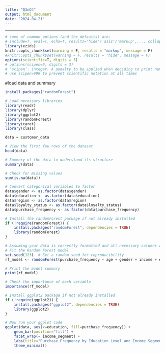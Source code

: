 ```yaml
---
title: "Q3nQ4"
output: html_document
date: "2024-04-21"
---
```

---

```r
# some of common options (and the defaults) are: 
# include=T, eval=T, echo=T, results='hide'/'asis'/'markup',..., collapse=F, warning=T, message=T, error=T, cache=T, fig.width=6, fig.height=4, fig.dim=c(6,4) #inches, fig.align='left'/'center','right', 
library(ezids)
knitr::opts_chunk$set(warning = F, results = "markup", message = F)
#knitr::opts_chunk$set(warning = F, results = "hide", message = F)
options(scientific=T, digits = 3) 
# options(scipen=9, digits = 3) 
# ‘scipen’: integer. A penalty to be applied when deciding to print numeric values in fixed or exponential notation.  Positive values bias towards fixed and negative towards scientific notation: fixed notation will be preferred unless it is more than ‘scipen’ digits wider.
# use scipen=999 to prevent scientific notation at all times
```


#load data and summary

```r
install.packages("randomForest")

# Load necessary libraries
library(readr)
library(dplyr)
library(ggplot2)
library(randomForest)
library(caret)
library(class)
```

```r
data = customer_data

# View the first few rows of the dataset
head(data)

# Summary of the data to understand its structure
summary(data)

# Check for missing values
sum(is.na(data))

```



```r
# Convert categorical variables to factor
data$gender <- as.factor(data$gender)
data$education <- as.factor(data$education)
data$region <- as.factor(data$region)
data$loyalty_status <- as.factor(data$loyalty_status)
data$purchase_frequency <- as.factor(data$purchase_frequency)

# Install the randomForest package if not already installed
if (!require(randomForest)) {
    install.packages("randomForest", dependencies = TRUE)
    library(randomForest)
}

# Assuming your data is correctly formatted and all necessary columns are factors
# Fit the Random Forest model
set.seed(123)  # Set a random seed for reproducibility
rf_model <- randomForest(purchase_frequency ~ age + gender + income + education + region + loyalty_status, data = data, importance = TRUE, ntree = 500)

# Print the model summary
print(rf_model)

# Check the importance of each variable
importance(rf_model)

```


```r
# Install ggplot2 package if not already installed
if (!require(ggplot2)) {
    install.packages("ggplot2", dependencies = TRUE)
    library(ggplot2)
}

# Now run your ggplot code
ggplot(data, aes(x=education, fill=purchase_frequency)) + 
    geom_bar(position="fill") + 
    facet_wrap(~ income_segment) + 
    labs(title="Purchase Frequency by Education Level and Income Segment", y="Proportion", x="Education Level") +
    theme_minimal()

```